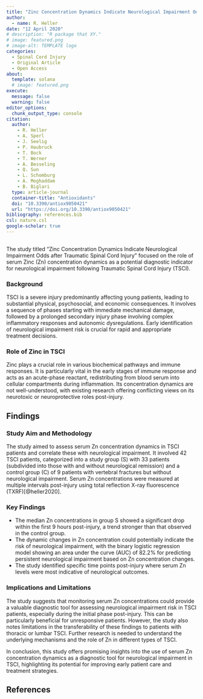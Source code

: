 ```yaml
---
title: "Zinc Concentration Dynamics Indicate Neurological Impairment Odds after Traumatic Spinal Cord Injury"
author:
  - name: R. Heller
date: "12 April 2020"
# description: "R package that XY."
# image: featured.png
# image-alt: TEMPLATE logo
categories:
  - Spinal Cord Injury
  - Original Article
  - Open Access
about:
  template: solana
  # image: featured.png
execute: 
  message: false
  warning: false
editor_options: 
  chunk_output_type: console
citation:
  author: 
    - R. Heller
    - A. Sperl
    - J. Seelig
    - P. Haubruck
    - T. Bock
    - T. Werner
    - A. Besseling
    - Q. Sun
    - L. Schomburg
    - A. Moghaddam
    - B. Biglari
  type: article-journal
  container-title: "Antioxidants"
  doi: "10.3390/antiox9050421"
  url: "https://doi.org/10.3390/antiox9050421"
bibliography: references.bib
csl: nature.csl
google-scholar: true
---
```


<img src="https://vg01.met.vgwort.de/na/ba527903093a4710a7aea2ec4f545f54" loading="eager" width="1" height="1"/>

The study titled "Zinc Concentration Dynamics Indicate Neurological Impairment Odds after Traumatic Spinal Cord Injury" focused on the role of serum Zinc (Zn) concentration dynamics as a potential diagnostic indicator for neurological impairment following Traumatic Spinal Cord Injury (TSCI).

### Background

TSCI is a severe injury predominantly affecting young patients, leading to substantial physical, psychosocial, and economic consequences. It involves a sequence of phases starting with immediate mechanical damage, followed by a prolonged secondary injury phase involving complex inflammatory responses and autonomic dysregulations. Early identification of neurological impairment risk is crucial for rapid and appropriate treatment decisions.

### Role of Zinc in TSCI

Zinc plays a crucial role in various biochemical pathways and immune responses. It is particularly vital in the early stages of immune response and acts as an acute-phase reactant, redistributing from blood serum into cellular compartments during inflammation. Its concentration dynamics are not well-understood, with existing research offering conflicting views on its neurotoxic or neuroprotective roles post-injury.

## Findings

### Study Aim and Methodology

The study aimed to assess serum Zn concentration dynamics in TSCI patients and correlate these with neurological impairment. It involved 42 TSCI patients, categorized into a study group (S) with 33 patients (subdivided into those with and without neurological remission) and a control group (C) of 9 patients with vertebral fractures but without neurological impairment. Serum Zn concentrations were measured at multiple intervals post-injury using total reflection X-ray fluorescence (TXRF)[@heller2020].

### Key Findings

-   The median Zn concentrations in group S showed a significant drop within the first 9 hours post-injury, a trend stronger than that observed in the control group.
-   The dynamic changes in Zn concentration could potentially indicate the risk of neurological impairment, with the binary logistic regression model showing an area under the curve (AUC) of 82.2% for predicting persistent neurological impairment based on Zn concentration changes.
-   The study identified specific time points post-injury where serum Zn levels were most indicative of neurological outcomes.

### Implications and Limitations

The study suggests that monitoring serum Zn concentrations could provide a valuable diagnostic tool for assessing neurological impairment risk in TSCI patients, especially during the initial phase post-injury. This can be particularly beneficial for unresponsive patients. However, the study also notes limitations in the transferability of these findings to patients with thoracic or lumbar TSCI. Further research is needed to understand the underlying mechanisms and the role of Zn in different types of TSCI.

In conclusion, this study offers promising insights into the use of serum Zn concentration dynamics as a diagnostic tool for neurological impairment in TSCI, highlighting its potential for improving early patient care and treatment strategies.

## References

::: {#refs}
:::
